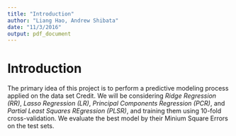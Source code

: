 ```yaml
---
title: "Introduction"
author: "Liang Hao, Andrew Shibata"
date: "11/3/2016"
output: pdf_document
---
```


# Introduction
The primary idea of this project is to perform a predictive modeling process applied on the data set Credit. We will be considering *Ridge Regression (RR)*, *Lasso Regression (LR)*, *Principal Components Regression (PCR)*, and *Partial Least Squares REgression (PLSR)*, and training them using 10-fold cross-validation. We evaluate the best model by their Minium Square Errors on the test sets.



